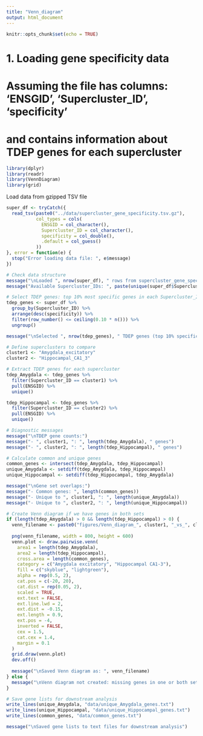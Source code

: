 ---
title: "Venn_diagram"
output: html_document
---

```{r setup, include=FALSE}
knitr::opts_chunk$set(echo = TRUE)
```

# 1. Loading gene specificity data
# Assuming the file has columns: 'ENSGID', 'Supercluster_ID', 'specificity'
# and contains information about TDEP genes for each supercluster

```{r}
library(dplyr)
library(readr)
library(VennDiagram)
library(grid)
```
Load data from gzipped TSV file
```{r}
super_df <- tryCatch({
  read_tsv(paste0("../data/supercluster_gene_specificity.tsv.gz"), 
           col_types = cols(
             ENSGID = col_character(),
             Supercluster_ID = col_character(),
             specificity = col_double(),
             .default = col_guess()
           ))
}, error = function(e) {
  stop("Error loading data file: ", e$message)
})
```

```{r}
# Check data structure
message("\nLoaded ", nrow(super_df), " rows from supercluster_gene_specificity.tsv.gz")
message("Available Supercluster_IDs: ", paste(unique(super_df$Supercluster_ID), collapse = ", "))

# Select TDEP genes: top 10% most specific genes in each Supercluster_ID
tdep_genes <- super_df %>%
  group_by(Supercluster_ID) %>%
  arrange(desc(specificity)) %>%
  filter(row_number() <= ceiling(0.10 * n())) %>%
  ungroup()

message("\nSelected ", nrow(tdep_genes), " TDEP genes (top 10% specificity) across all superclusters")

```

```{r}
# Define superclusters to compare
cluster1 <- "Amygdala_excitatory"
cluster2 <- "Hippocampal_CA1_3"

# Extract TDEP genes for each supercluster
tdep_Amygdala <- tdep_genes %>% 
  filter(Supercluster_ID == cluster1) %>% 
  pull(ENSGID) %>%
  unique()

tdep_Hippocampal <- tdep_genes %>% 
  filter(Supercluster_ID == cluster2) %>% 
  pull(ENSGID) %>%
  unique()

# Diagnostic messages
message("\nTDEP gene counts:")
message("- ", cluster1, ": ", length(tdep_Amygdala), " genes")
message("- ", cluster2, ": ", length(tdep_Hippocampal), " genes")

```

```{r}
# Calculate common and unique genes
common_genes <- intersect(tdep_Amygdala, tdep_Hippocampal)
unique_Amygdala <- setdiff(tdep_Amygdala, tdep_Hippocampal)
unique_Hippocampal <- setdiff(tdep_Hippocampal, tdep_Amygdala)

message("\nGene set overlaps:")
message("- Common genes: ", length(common_genes))
message("- Unique to ", cluster1, ": ", length(unique_Amygdala))
message("- Unique to ", cluster2, ": ", length(unique_Hippocampal))

```

```{r}
# Create Venn diagram if we have genes in both sets
if (length(tdep_Amygdala) > 0 && length(tdep_Hippocampal) > 0) {
  venn_filename <- paste0("figures/Venn_diagram_", cluster1, "_vs_", cluster2, ".png")
  
  png(venn_filename, width = 800, height = 600)
  venn.plot <- draw.pairwise.venn(
    area1 = length(tdep_Amygdala),
    area2 = length(tdep_Hippocampal),
    cross.area = length(common_genes),
    category = c("Amygdala excitatory", "Hippocampal CA1-3"),
    fill = c("skyblue", "lightgreen"),
    alpha = rep(0.5, 2),
    cat.pos = c(-20, 20),
    cat.dist = rep(0.05, 2),
    scaled = TRUE,
    ext.text = FALSE,
    ext.line.lwd = 2,
    ext.dist = -0.15,
    ext.length = 0.9,
    ext.pos = -4,
    inverted = FALSE,
    cex = 1.5,
    cat.cex = 1.4,
    margin = 0.1
  )
  grid.draw(venn.plot)
  dev.off()
  
  message("\nSaved Venn diagram as: ", venn_filename)
} else {
  message("\nVenn diagram not created: missing genes in one or both sets")
}

```

```{r}
# Save gene lists for downstream analysis
write_lines(unique_Amygdala, "data/unique_Amygdala_genes.txt")
write_lines(unique_Hippocampal, "data/unique_Hippocampal_genes.txt")
write_lines(common_genes, "data/common_genes.txt")

message("\nSaved gene lists to text files for downstream analysis")
```

